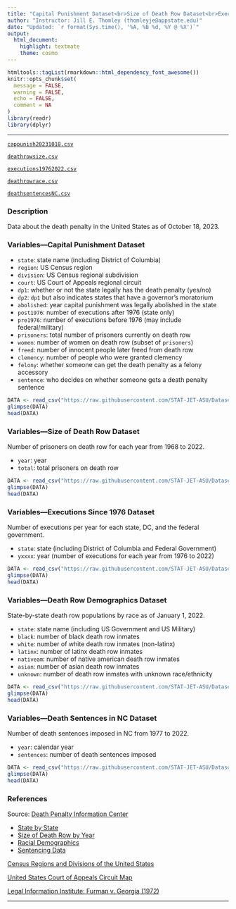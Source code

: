 ```yaml
---
title: "Capital Punishment Dataset<br>Size of Death Row Dataset<br>Executions Since 1976 Dataset<br>Death Row Demographics Dataset<br>Death Sentences in NC Dataset"
author: "Instructor: Jill E. Thomley (thomleyje@appstate.edu)"
date: "Updated: `r format(Sys.time(), '%A, %B %d, %Y @ %X')`"
output: 
  html_document: 
    highlight: textmate
    theme: cosmo
---
```


```r
htmltools::tagList(rmarkdown::html_dependency_font_awesome())
knitr::opts_chunk$set(
  message = FALSE,
  warning = FALSE,
  echo = FALSE,
  comment = NA
)
library(readr)
library(dplyr)
```
<hr>

<i class="fas fa-database"></i> [`cappunish20231018.csv`](https://raw.githubusercontent.com/STAT-JET-ASU/Datasets/master/Instructor/cappunish20231018.csv)

<i class="fas fa-database"></i> [`deathrowsize.csv`](https://raw.githubusercontent.com/STAT-JET-ASU/Datasets/master/Instructor/deathrowsize.csv)

<i class="fas fa-database"></i> [`executions19762022.csv`](https://raw.githubusercontent.com/STAT-JET-ASU/Datasets/master/Instructor/executions1976to2022.csv)

<i class="fas fa-database"></i> [`deathrowrace.csv`](https://raw.githubusercontent.com/STAT-JET-ASU/Datasets/master/Instructor/deathrowrace.csv)

<i class="fas fa-database"></i> [`deathsentencesNC.csv`](https://raw.githubusercontent.com/STAT-JET-ASU/Datasets/master/Instructor/deathsentencesNC.csv)

### Description

Data about the death penalty in the United States as of October 18, 2023.

### Variables---Capital Punishment Dataset

* `state`: state name (including District of Columbia)
* `region`: US Census region
* `division`: US Census regional subdivision
* `court`: US Court of Appeals regional circuit 
* `dp1`: whether or not the state legally has the death penalty (yes/no)
* `dp2`: `dp1` but also indicates states that have a governor's moratorium
* `abolished`: year capital punishment was legally abolished in the state
* `post1976`: number of executions after 1976 (state only)
* `pre1976`: number of executions before 1976 (may include federal/military)
* `prisoners`: total number of prisoners currently on death row
* `women`: number of women on death row (subset of `prisoners`)
* `freed`: number of innocent people later freed from death row
* `clemency`: number of people who were granted clemency
* `felony`: whether someone can get the death penalty as a felony accessory
* `sentence`: who decides on whether someone gets a death penalty sentence

```r
DATA <- read_csv("https://raw.githubusercontent.com/STAT-JET-ASU/Datasets/master/Instructor/cappunish20221106.csv")
glimpse(DATA)
head(DATA)
```

### Variables---Size of Death Row Dataset

Number of prisoners on death row for each year from 1968 to 2022.

* `year`: year
* `total`: total prisoners on death row

```r
DATA <- read_csv("https://raw.githubusercontent.com/STAT-JET-ASU/Datasets/master/Instructor/deathrowsize.csv")
glimpse(DATA)
head(DATA)
```

### Variables---Executions Since 1976 Dataset

Number of executions per year for each state, DC, and the federal government.

* `state`: state (including District of Columbia and Federal Government)
* `yxxxx`: year (number of executions for each year from 1976 to 2022)

```r
DATA <- read_csv("https://raw.githubusercontent.com/STAT-JET-ASU/Datasets/master/Instructor/executions1976to2022.csv")
glimpse(DATA)
head(DATA)
```

### Variables---Death Row Demographics Dataset

State-by-state death row populations by race as of January 1, 2022.

* `state`: state name (including US Government and US Military)
* `black`: number of black death row inmates
* `white`: number of white death row inmates (non-latinx)
* `latinx`: number of latinx death row inmates
* `nativeam`: number of native american death row inmates
* `asian`: number of asian death row inmates
* `unknown`: number of death row inmates with unknown race/ethnicity

```r
DATA <- read_csv("https://raw.githubusercontent.com/STAT-JET-ASU/Datasets/master/Instructor/deathrowrace.csv")
glimpse(DATA)
head(DATA)
```

### Variables---Death Sentences in NC Dataset

Number of death sentences imposed in NC from 1977 to 2022.

* `year`: calendar year
* `sentences`: number of death sentences imposed

```r
DATA <- read_csv("https://raw.githubusercontent.com/STAT-JET-ASU/Datasets/master/Instructor/deathsentencesNC.csv")
glimpse(DATA)
head(DATA)
```


### References

Source: [Death Penalty Information Center](https://deathpenaltyinfo.org)

* [State by State](https://deathpenaltyinfo.org/state-and-federal-info/state-by-state)
* [Size of Death Row by Year](https://deathpenaltyinfo.org/death-row/overview/size-of-death-row-by-year)
* [Racial Demographics](https://deathpenaltyinfo.org/death-row/overview/demographics)
* [Sentencing Data](https://deathpenaltyinfo.org/facts-and-research/sentencing-data)

[Census Regions and Divisions of the United States](https://www2.census.gov/geo/pdfs/maps-data/maps/reference/us_regdiv.pdf)

[United States Court of Appeals Circuit Map](https://www.uscourts.gov/sites/default/files/u.s._federal_courts_circuit_map_1.pdf)

[Legal Information Institute: Furman v. Georgia (1972)](https://www.law.cornell.edu/wex/furman_v_georgia_(1972))

<hr>
